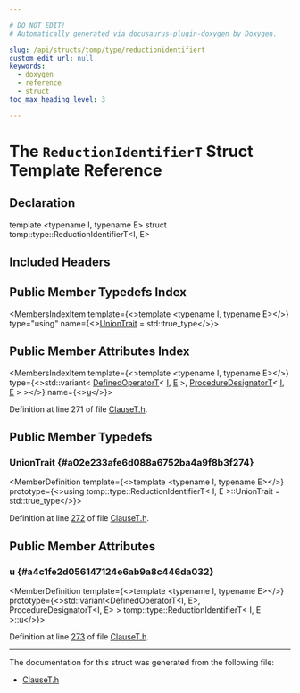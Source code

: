 ```yaml
---

# DO NOT EDIT!
# Automatically generated via docusaurus-plugin-doxygen by Doxygen.

slug: /api/structs/tomp/type/reductionidentifiert
custom_edit_url: null
keywords:
  - doxygen
  - reference
  - struct
toc_max_heading_level: 3

---
```





# The `ReductionIdentifierT` Struct Template Reference

<DoxygenPage pluginConfig={pluginConfig}>



## Declaration

<CodeBlock>template &lt;typename I, typename E&gt;
struct tomp::type::ReductionIdentifierT&lt;I, E&gt;</CodeBlock>

## Included Headers

<IncludesList>
<IncludesListItem
  filePath="llvm/Frontend/OpenMP/ClauseT.h"
  permalink="/docs/api/files/include/include/llvm/include/llvm/frontend/include/llvm/frontend/openmp/clauset-h"
  isLocal="true" />
</IncludesList>

## Public Member Typedefs Index

<MembersIndex>

<MembersIndexItem
  template={<>template &lt;typename I, typename E&gt;</>}
  type="using"
  name={<><a href="#a02e233afe6d088a6752ba4a9f8b3f274">UnionTrait</a> = std::true&#95;type</>}>
</MembersIndexItem>

</MembersIndex>

## Public Member Attributes Index

<MembersIndex>

<MembersIndexItem
  template={<>template &lt;typename I, typename E&gt;</>}
  type={<>std::variant&lt; <a href="/docs/api/structs/tomp/type/definedoperatort">DefinedOperatorT</a>&lt; <a href="/docs/api/files/lib/lib/support/md5-cpp/#ac0eafdc9ee161b71e7af98af736952fd">I</a>, <a href="/docs/api/files/lib/lib/ir/builtingcs-cpp/#abb2b3a60ccc38a28239e19a1646e0c8a">E</a> &gt;, <a href="/docs/api/structs/tomp/type/proceduredesignatort">ProcedureDesignatorT</a>&lt; <a href="/docs/api/files/lib/lib/support/md5-cpp/#ac0eafdc9ee161b71e7af98af736952fd">I</a>, <a href="/docs/api/files/lib/lib/ir/builtingcs-cpp/#abb2b3a60ccc38a28239e19a1646e0c8a">E</a> &gt; &gt;</>}
  name={<><a href="#a4c1fe2d056147124e6ab9a8c446da032">u</a></>}>
</MembersIndexItem>

</MembersIndex>


Definition at line 271 of file <a href="/docs/api/files/include/include/llvm/include/llvm/frontend/include/llvm/frontend/openmp/clauset-h">ClauseT.h</a>.

<SectionDefinition>

## Public Member Typedefs

### UnionTrait {#a02e233afe6d088a6752ba4a9f8b3f274}

<MemberDefinition
  template={<>template &lt;typename I, typename E&gt;</>}
  prototype={<>using tomp::type::ReductionIdentifierT&lt; I, E &gt;::UnionTrait =  std::true&#95;type</>}>

Definition at line <a href="/docs/api/files/include/include/llvm/include/llvm/frontend/include/llvm/frontend/openmp/clauset-h/#l00272">272</a> of file <a href="/docs/api/files/include/include/llvm/include/llvm/frontend/include/llvm/frontend/openmp/clauset-h">ClauseT.h</a>.
</MemberDefinition>

</SectionDefinition>

<SectionDefinition>

## Public Member Attributes

### u {#a4c1fe2d056147124e6ab9a8c446da032}

<MemberDefinition
  template={<>template &lt;typename I, typename E&gt;</>}
  prototype={<>std::variant&lt;DefinedOperatorT&lt;I, E&gt;, ProcedureDesignatorT&lt;I, E&gt; &gt; tomp::type::ReductionIdentifierT&lt; I, E &gt;::u</>}>

Definition at line <a href="/docs/api/files/include/include/llvm/include/llvm/frontend/include/llvm/frontend/openmp/clauset-h/#l00273">273</a> of file <a href="/docs/api/files/include/include/llvm/include/llvm/frontend/include/llvm/frontend/openmp/clauset-h">ClauseT.h</a>.
</MemberDefinition>

</SectionDefinition>

<hr/>

The documentation for this struct was generated from the following file:

<ul>
<li><a href="/docs/api/files/include/include/llvm/include/llvm/frontend/include/llvm/frontend/openmp/clauset-h">ClauseT.h</a></li>
</ul>

</DoxygenPage>

